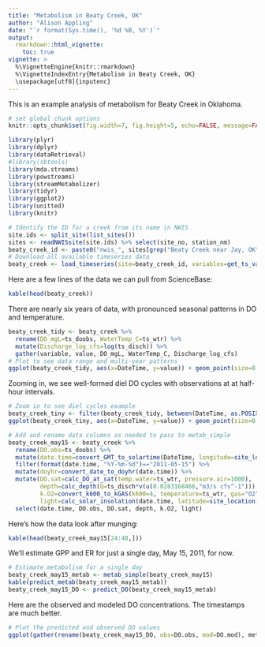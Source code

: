 ```yaml
---
title: "Metabolism in Beaty Creek, OK"
author: "Alison Appling"
date: "`r format(Sys.time(), '%d %B, %Y')`"
output: 
  rmarkdown::html_vignette:
    toc: true
vignette: >
  %\VignetteEngine{knitr::rmarkdown}
  %\VignetteIndexEntry{Metabolism in Beaty Creek, OK}
  \usepackage[utf8]{inputenc}
---
```


This is an example analysis of metabolism for Beaty Creek in Oklahoma.

```r
# set global chunk options
knitr::opts_chunk$set(fig.width=7, fig.height=5, echo=FALSE, message=FALSE, warning=FALSE, results="hide")
```

```r
library(plyr)
library(dplyr)
library(dataRetrieval)
#library(sbtools)
library(mda.streams)
library(powstreams)
library(streamMetabolizer)
library(tidyr)
library(ggplot2)
library(unitted)
library(knitr)
```

```r
# Identify the ID for a creek from its name in NWIS
site.ids <- split_site(list_sites())
sites <- readNWISsite(site.ids) %>% select(site_no, station_nm)
beaty_creek_id <- paste0("nwis_", sites[grep("Beaty Creek near Jay, OK", sites$station_nm),"site_no"])
# Download all available timeseries data
beaty_creek <- load_timeseries(site=beaty_creek_id, variables=get_ts_variables(beaty_creek_id), join.fun=full_join)
```

Here are a few lines of the data we can pull from ScienceBase:
```r
kable(head(beaty_creek))
```

There are nearly six years of data, with pronounced seasonal patterns in DO and temperature.
```r
beaty_creek_tidy <- beaty_creek %>%
  rename(DO_mgL=ts_doobs, WaterTemp_C=ts_wtr) %>%
  mutate(Discharge_log_cfs=log(ts_disch)) %>%
  gather(variable, value, DO_mgL, WaterTemp_C, Discharge_log_cfs)  
# Plot to see data range and multi-year patterns
ggplot(beaty_creek_tidy, aes(x=DateTime, y=value)) + geom_point(size=0.5) + facet_grid(variable~., scales="free_y") + theme_bw()
```

Zooming in, we see well-formed diel DO cycles with observations at at half-hour intervals.
```r
# Zoom in to see diel cycles example
beaty_creek_tiny <- filter(beaty_creek_tidy, between(DateTime, as.POSIXct("2011-05-12 00:00:00"), as.POSIXct("2011-05-17 00:00:00")))
ggplot(beaty_creek_tiny, aes(x=DateTime, y=value)) + geom_point(size=0.5) + facet_grid(variable~., scales="free_y") + theme_bw()
```

```r
# Add and rename data columns as needed to pass to metab_simple
beaty_creek_may15 <- beaty_creek %>% 
  rename(DO.obs=ts_doobs) %>%
  mutate(date.time=convert_GMT_to_solartime(DateTime, longitude=site_location(beaty_creek_id)$longitude, time.type="apparent solar")) %>%
  filter(format(date.time, "%Y-%m-%d")=="2011-05-15") %>%
  mutate(doyhr=convert_date_to_doyhr(date.time)) %>%
  mutate(DO.sat=calc_DO_at_sat(temp.water=ts_wtr, pressure.air=1000),
         depth=calc_depth(Q=ts_disch*v(u(0.0283168466,"m3/s cfs^-1"))),
         k.O2=convert_k600_to_kGAS(k600=4, temperature=ts_wtr, gas="O2"), # yes, there's a legit warning for temperature out of range
         light=calc_solar_insolation(date.time, latitude=site_location(beaty_creek_id)$latitude)) %>%
  select(date.time, DO.obs, DO.sat, depth, k.O2, light)
```

Here's how the data look after munging:
```r
kable(head(beaty_creek_may15[24:48,]))
```

We'll estimate GPP and ER for just a single day, May 15, 2011, for now.
```r
# Estimate metabolism for a single day
beaty_creek_may15_metab <- metab_simple(beaty_creek_may15)
kable(predict_metab(beaty_creek_may15_metab))
beaty_creek_may15_DO <- predict_DO(beaty_creek_may15_metab)
```

Here are the observed and modeled DO concentrations. The timestamps are much better.
```r
# Plot the predicted and observed DO values
ggplot(gather(rename(beaty_creek_may15_DO, obs=DO.obs, mod=DO.mod), method, DO.mgL, obs, mod), aes(x=date.time, y=DO.mgL, color=method)) + geom_point() + theme_bw()
```